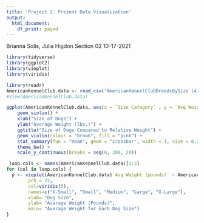 ```yaml
---
title: 'Project 2: Present Data Visualization'
output:
  html_document:
    df_print: paged
---
```


Brianna Solis, Julia Higdon
Section 02
10-17-2021

```r
library(tidyverse)
library(ggplot2)
library(vioplot)
library(viridis)
```

```r
library(readr)
AmericanKennelClub.data <- read_csv("AmericanKennelClubBreedsBySize (4).csv")
#View(AmericanKennelClub.data)
```

```r
ggplot(AmericanKennelClub.data, aes(x = `Size Category` , y = `Avg Weight (pounds)`)) + 
    geom_violin() + 
    xlab("Size of Dogs") + 
    ylab("Average Weight (lbs.)") + 
    ggtitle("Size of Dogs Compared to Relative Weight") + 
    geom_violin(colour = "brown", fill = "pink") + 
    stat_summary(fun = "mean", geom = "crossbar", width = 1, size = 0.2, colour = "blue") +
    theme_bw() + 
    scale_y_continuous(breaks = seq(0, 200, 20)) 

 loop.cols <- names(AmericanKennelClub.data)[1:3]
for (col in loop.cols) { 
  p <- vioplot(AmericanKennelClub.data$`Avg Weight (pounds)` ~ AmericanKennelClub.data$`Size Category`,
        pch = 22, 
        col=viridis(5), 
        names=c("X-Small", "Small", "Medium", "Large", "X-Large"), 
        xlab= "Dog Size",
        ylab= "Average Weight (Pounds)", 
        main= "Average Weight for Each Dog Size")
}
```